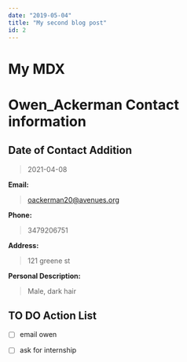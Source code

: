 ```yaml
---
date: "2019-05-04"
title: "My second blog post"
id: 2
---
```



# My MDX

# Owen_Ackerman Contact information

## Date of Contact Addition

> 2021-04-08

**Email:**

> oackerman20@avenues.org

**Phone:**

> 3479206751

**Address:**

> 121 greene st

**Personal Description:**

> Male, dark hair

## TO DO Action List

- [ ] email owen
- [ ] ask for internship

